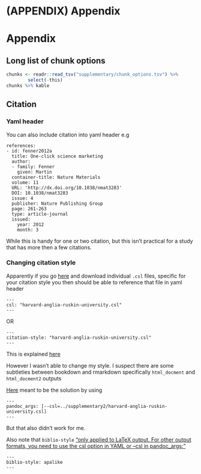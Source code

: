 # (APPENDIX) Appendix {-}

# Appendix

## Long list of chunk options

```r
chunks <- readr::read_tsv("supplementary/chunk_options.tsv") %>%
		select(-this)
chunks %>% kable
```

## Citation

### Yaml header

You can also include citation into yaml header e.g

```
references:
- id: fenner2012a
  title: One-click science marketing
  author:
  - family: Fenner
    given: Martin
  container-title: Nature Materials
  volume: 11
  URL: 'http://dx.doi.org/10.1038/nmat3283'
  DOI: 10.1038/nmat3283
  issue: 4
  publisher: Nature Publishing Group
  page: 261-263
  type: article-journal
  issued:
    year: 2012
    month: 3
```

While this is handy for one or two citation, but this isn't practical for a study that has more then a few citations.

### Changing citation style

Apparently if you go [here](https://github.com/citation-style-language/styles) and download individual `.csl` files, specific for your citation style you then should be able to reference that file in yaml header

```
---
csl: "harvard-anglia-ruskin-university.csl"
---
```

OR

```
---
citation-style: "harvard-anglia-ruskin-university.csl"
---
```

This is explained [here](https://r4ds.had.co.nz/r-markdown.html#yaml-header)

However I wasn't able to change my style. I suspect there are some subtleties between bookdown and rmarkdown specifically `html_docment` and `html_docment2` outputs

[Here](https://stackoverflow.com/questions/48965247/use-csl-file-for-pdf-output-in-bookdown) meant to be the solution by using

```
---
pandoc_args: [--csl=../supplementary2/harvard-anglia-ruskin-university.csl]
---
```

But that also didn't work for me.

Also note that `biblio-style` ["only applied to LaTeX output. For other output formats, you need to use the csl option in YAML or --csl in pandoc_args:"](https://github.com/rstudio/bookdown/issues/354)

```
---
biblio-style: apalike
---
```
